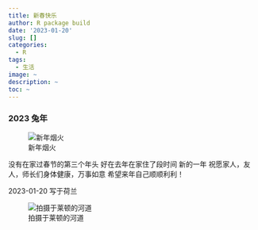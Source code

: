 ```yaml
---
title: 新春快乐
author: R package build
date: '2023-01-20'
slug: []
categories:
  - R
tags:
  - 生活
image: ~
description: ~
toc: ~
---
```


###                    2023 兔年

![新年烟火](images/Screenshot 2023-01-20 at 18.41.40.png)



没有在家过春节的第三个年头 
好在去年在家住了段时间
新的一年
祝愿家人，友人，师长们身体健康，万事如意
希望来年自己顺顺利利！

2023-01-20 写于荷兰




![拍摄于莱顿的河道](images/Screenshot 2023-01-20 at 18.40.16.png)

